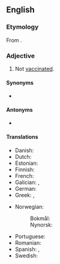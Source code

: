 ==English==

===Etymology===
From {{pre|en|un|vaccinated}}.

===Adjective===
{{en-adj|-}}

# Not [[vaccinated]].

====Synonyms====
* {{l|en|nonvaccinated}}

====Antonyms====
* {{l|en|vaccinated}}

====Translations====
{{trans-top|not vaccinated}}
* Danish: {{t|da|uvaccineret}}
* Dutch: {{t|nl|ongevaccineerd}}
* Estonian: {{t|et|vaktsineerimata}}
* Finnish: {{t|fi|rokottamaton}}
* French: {{t+|fr|non-vacciné}}
* Galician: {{t|gl|non vacinado|m}}, {{t|gl|non vacinada|f}}
* German: {{t+|de|ungeimpft}}
* Greek: {{t+|el|αμπόλιαστος}}, {{t+|el|ανεμβολίαστος}}
{{trans-mid}}
* Norwegian:
*: Bokmål: {{t|nb|uvaksinert}}
*: Nynorsk: {{t|nn|uvaksinert}}
* Portuguese: {{t|pt|não vacinado|m}}
* Romanian: {{t|ro|nevaccinat}}
* Spanish: {{t|es|no vacunado|m}}, {{t|es|no vacunada|f}}
* Swedish: {{t+|sv|ovaccinerad}}
{{trans-bottom}}